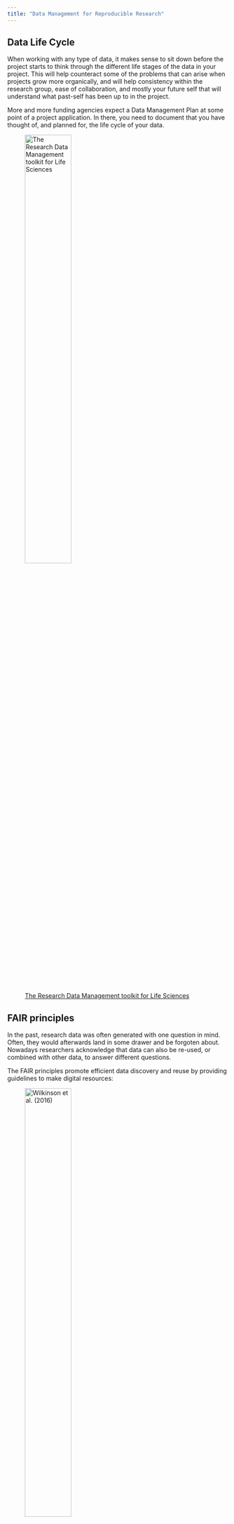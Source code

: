 ```yaml
---
title: "Data Management for Reproducible Research"
---
```


## Data Life Cycle

When working with any type of data, it makes sense to sit down before the project starts to think through the different life stages of the data in your project. This will help counteract some of the problems that can arise when projects grow more organically, and will help consistency within the research group, ease of collaboration, and mostly your future self that will understand what past-self has been up to in the project. 

::: {.callout-note}

More and more funding agencies expect a Data Management Plan at some point of a project application. In there, you need to document that you have thought of, and planned for, the life cycle of your data. 

:::


![[The Research Data Management toolkit for Life Sciences](https://rdmkit.elixir-europe.org/)](figures/data_management/Data_life_cycle.png){.class width=50%}


## FAIR principles

In the past, research data was often generated with one question in mind. Often, they would afterwards land in some drawer and be forgoten about. Nowadays researchers acknowledge that data can also be re-used, or combined with other data, to answer different questions. 

The FAIR principles promote efficient data discovery and reuse by providing guidelines to make digital resources:

![[Wilkinson et al. (2016)](https://www.tpximpact.com/knowledge-hub/insights/fair-data-guide/
)](figures/data_management/fair-data-principles.webp){.class width=50%}

FAIR principles, in turn, rely on **good data management practices** in all phases of research:

- Research documentation
- Data organisation
- Information security
- Ethics and legislation

## Reproducible research

Lucky for us, once we implement good data management practices, we will also increase the reproducibility of our analyses. Extensive documentation will increase faith in the outcome of analyses, and will help people (again, future-you) understand what has been done. 

Last, but not least, reproducible research practices make project hand-overs smoother, when the next person already understands the structure of the project, and can rely on good documentation.


## What data do we work with?

> Bioinformatics is an interdisciplinary field of science that develops methods and software tools for understanding biological data, especially when the data sets are large and complex.
([Wikipedia](https://en.wikipedia.org/wiki/Bioinformatics))

This data can come from a variety of different biological processes:

![source: Lizel Potgieter](figures/data_management/bioinformatics_dogma.png){.class width=70%}



Early on, sequencing data was not readily available, but due to [decreasing costs](https://www.genome.gov/about-genomics/fact-sheets/Sequencing-Human-Genome-cost) and [increased computational power](https://en.wikipedia.org/wiki/Moore%27s_law) biological data is now being produced in ever increasing quantities:

![[Growth of the Sequence Read Archive, SRA, from 2012 to 2021](https://academic.oup.com/nar/article/50/D1/D387/6438001)](figures/data_management/SRA_available_data.jpg){.class width=70%}


At the same time, new technologies are being developed, and new tools that might or might not be maintained or benchmarked against existing tools. It's the wild west out there!

![Overview of modern sequencing technologies and where they apply to biological processes](figures/data_management/technologies.png){.class width=70%}

## Ways to work on data

> The solution is to approach bioinformatics as a bioinformatician does: try stuff, and
assess the results. In this way, bioinformatics is just about having the skills to experiment with data using a computer and understanding your results. 
[source: Vince Buffalo](https://womengovtcollegevisakha.ac.in/departments/Bioinformatics%20Data%20Skills%20Reproducible%20and%20Robust%20Research%20with%20Open%20Source%20Tools%20by%20Vince%20Buffalo.pdf)


This is a traditional way to work with bioinformatics data, and can still have its merits. However, in this course we would like to introduce you to a more structured way to make sense of your data. 

Let's have a look at how a beginning PhD student might approach their data: 

- They might analyse their data, and get some results. 
- After talking with their supervisor they might get a few other samples from a collaborator, or need to drop them from the analyses due to quality concerns. 
- They run the analyses again and get a different set of results. 
- There might be a few iterations of this process, and then the reviewers require some additional analyses...

In the "end" we have something like this: 

![Which one of these is the latest version?](figures/data_management/data_chaos.png){.class width=20%}

::: {.callout-tip title="Best practices file organization"}
- There is a folder for the raw data, which **does not get altered**.
- Code is **kept separate** from data.
- Use a **version control** system (at least for code) – e.g. git.
- There should be a **README** in every directory, describing the purpose of the directory and its contents.
- Use **file naming** schemes that makes it easy to find files and understand what they are (for humans and machines) and document them.
- Use **non-proprietary formats** – .csv rather than .xlsx
:::

## Literate programming

Our hypothetical PhD student, even if taking into account the best practice tips from above, is still likely to run the same analyses over and over whenever the input data changes. Sometimes, this might be months, or even years, after the original analysis was performed. 

Luckily for our student, they can save their code snippets (with intuitive file names) and re-use the code from back then. This is often done with R-scripts, but can just as well be applied to bash scripts, python scripts etc.

::: {.callout-tip title="Write Code for Humans, Write Data for Computers"}
> Code should be readable, broken down into small contained components (modular),
and reusable (so you’re not rewriting code to do the same tasks over and over again).
These practices are crucial in the software world, and should be applied in your bio‐
informatics work as well.

> In contrast to code, data should be formatted in a way that facilitates computer read‐
ability. All too often, we as humans record data in a way that maximizes its readability
to us, but takes a considerable amount of cleaning and tidying before it can be pro‐
cessed by a computer. The more data (and metadata) that is computer readable, the
more we can leverage our computers to work with this data.

[Vince Buffalo](https://womengovtcollegevisakha.ac.in/departments/Bioinformatics%20Data%20Skills%20Reproducible%20and%20Robust%20Research%20with%20Open%20Source%20Tools%20by%20Vince%20Buffalo.pdf)
:::

In the past years, the development went even further and one can even combine code and documentation in the same document. The code is wrapped in so called `chunks`, that are executable from within the document. 

These **notebooks** come in different flavors, for example `jupyter notebooks`and `marimo` for Python applications, `Rmarkdown` for R code. Its successor, `quarto` can be used to integrate a variety of coding languanges. In this course, we will introduce you to `quarto`.

::: {.callout-tip title="Make Figures and Statistics the Results of Scripts"}
> Writing scripts to produce images and tables may seem like a more time-consuming
process than generating these interactively in Excel or R. However, if you’ve ever had
to regenerate multiple figures by hand after changing an earlier step, you know the
merit of this approach. Scripts that generate tables and images can easily be rerun,
save you time, and lead your research to be more reproducible. 

[Vince Buffalo](https://womengovtcollegevisakha.ac.in/departments/Bioinformatics%20Data%20Skills%20Reproducible%20and%20Robust%20Research%20with%20Open%20Source%20Tools%20by%20Vince%20Buffalo.pdf)
:::

## Hands-on: quarto

With this, we can turn to the [quarto hands-on training](Day3Session2_quarto.qmd) to learn more about `quarto` and its capabilities. 


## Version control

Now that our student has reproducible documents, with reasonable names, that can execute their analyses reliably over and over again, what happens if they modify their analyses? Will they end up again with different result files and their project sink down in chaos?

No, because there is **version control**, the practice of tracking and managing changes to files. 

Version control can be used on the local system, where both the version database and the checked out file - the one that is actively being worked on - are on the local computer. Good, but the local computer can be corrupted and then the data is compromised.

![[Local version control](https://git-scm.com/book/en/v2/Getting-Started-About-Version-Control)](figures/data_management/Local_version_control_diagram.png){.class width=50%}

Version control can also be centralized, where the version database is on a central server, and the active file can be checked out from several different computers. This is useful when working from different systems, or when working with collaborators. However, when the central servers is compromised the historical version are lost. 

![[Centralized version control](https://git-scm.com/book/en/v2/Getting-Started-About-Version-Control)](figures/data_management/Centralized_version_control.png){.class width=50%}

At last, version control can be fully distributed, with all versions of the file being on the server and different computers. Each computer checks out the file from its own version database to work on them. The databases are then synchronized between the different computers and the server. One such distributed version control system is `git`. It can handle everything from small to very large projects and is simple to use. `GitHub`is a code hosting platform for version control and collaboration, built on git.

![[Distributed version control](https://git-scm.com/book/en/v2/Getting-Started-About-Version-Control)](figures/data_management/git_distributed_version_control.png){.class width=50%}

Distributed version control **facilitates collaboration** with others. Software like `git` automatically tracks differences in files, and flags conflicts between versions. 

Additionally, GitHub, the code hosting platform based on git that we are using in this course, can be used to **maintain uniformity** within a working group. The group can develop their own project template that people can use and populate for their own projects.

## Hands-on: git and github

We have prepared a hands-on training for [git and GitHub](Day3Session3_github.qmd) for you. 

## Environment managers

Using git, our PhD student can now share their reproducible code with their colloaborators, or between systems. They can rest assured that the different versions of the notebook are tracked and can be checked out when necessary. But what about the bioinformatic tools? 

Different computers can run on different operating systems, or can have different versions of databases installed. This can lead to conflicts between tools, or software versions and can impact code usability, or reproducibility. 

Fortunately, smart people have developed environment managers such as `conda`, `bioconda`, or `pixi`. These tools **find and install packages**, so that the same package versions are being run between different computers. However, the code might still give different results on different operating systems.

## Hands-on: managing environments with pixi

Here is a link to our [introduction to pixi](Day1Session3_pixi.qmd).

## Containers in bioinformatics

But what if our PhD student needs to run their code on different operating systems? 

They can use containers, that contain everything needed to run the application, even the operating system. Containers are being exchanged as container images, which makes them lightweight. Containers do not change over time, so the results will be the same today and in a few years. Everyone gets the same container that works in the same way.

## Hands-on: containers

Here is our tutorial on where to get container images, and how to use - and even build your own - [containers](Day2Session1_containers.qmd).


## Workflow manager - Nextflow

Now our PhD student can use containers, or environments, to provide a uniform environment for their version controlled, wonderfully documented and reproducible code. Fantastic! But they still have to deploy, or at least monitor, their scripts manually. 

Fortunately there are workflow managers that can integrate all of the above, submit your jobs for you, and even monitor and re-submit scripts after failure. They will automatically submit jobs for you, decreasing downtime and increasing efficiency.

::: {.callout-tip title="Let Your Computer Do the Work For You"}
> Humans doing rote activities tend to make many mistakes. One of the easiest ways to
make your work more robust is to have your computer do as much of this rote work
as possible. This approach of automating tasks is more robust because it decreases the
odds you’ll make a trivial mistake such as accidentally omitting a file or naming out‐
put incorrectly.

[Vince Buffalo](https://womengovtcollegevisakha.ac.in/departments/Bioinformatics%20Data%20Skills%20Reproducible%20and%20Robust%20Research%20with%20Open%20Source%20Tools%20by%20Vince%20Buffalo.pdf)
:::

## Hands-on: Nextflow

Follow this [link](Day1Session1_nfcore.qmd) for a more detailed introduction to nextflow. 


## Things to take home

We have now talked about many different aspects of data management, and tools and guidelines to make your life, and managing a research group, easier. Instilling best practices on students early on in their life will mean that routines will become second nature. We believen that making projects more FAIR and reproducible might initially take a bit more time, but will ultimately boost productivity. 

If you cannot implement all of the above, choose some things that you can implement this time, and aim to implement another aspect the next time. 



